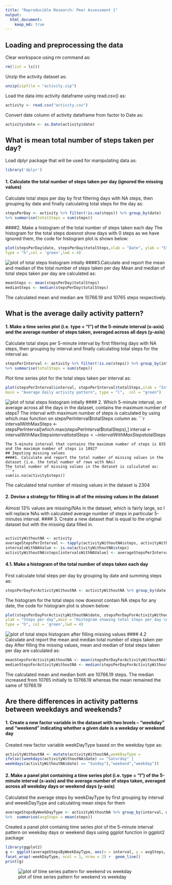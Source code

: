 ```yaml
---
title: "Reproducible Research: Peer Assessment 1"
output: 
  html_document:
    keep_md: true
---
```


## Loading and preprocessing the data
Clear workspace using rm command as:
```r
rm(list = ls())
```
Unzip the activity dataset as:
```r
unzip(zipfile = "activity.zip")
```
Load the data into activity dataframe using read.csv() as:
```r
activity <- read.csv("activity.csv")
```
Convert date column of activity dataframe from factor to Date as:
```r
activity$date <- as.Date(activity$date)
```

## What is mean total number of steps taken per day?
Load dplyr package that will be used for manipulating data as:
```r
library('dplyr')
```
#### 1. Calculate the total number of steps taken per day (ignored the missing values)
Calculate total steps per day by first filtering days with NA steps, then grouping by date and finally calculating total steps for the day as:
```r
stepsPerDay <- activity %>% filter(!is.na(steps)) %>% group_by(date) 
%>% summarise(totalSteps = sum(steps))
```
####2. Make a histogram of the total number of steps taken each day
The histogram for the total steps  doesnot show days with 0 steps as we have ignored them, the code for histogram plot is shown below:
```r
plot(stepsPerDay$date, stepsPerDay$totalSteps,xlab = "Date", ylab = "Steps per day",
type = "h",col = 'green',lwd = 4)
```
![plot of total steps histogram intially](figures/hist_total_steps_initial.png) 
####3.Calculate and report the mean and median of the total number of steps taken per day
Mean and median of total steps taken per day are calculated as:
```r
meanSteps <- mean(stepsPerDay$totalSteps)
medianSteps <- median(stepsPerDay$totalSteps)
```
The calculated mean and median are 10766.19 and 10765 steps respectively.

## What is the average daily activity pattern?
#### 1. Make a time series plot (i.e. type = "l") of the 5-minute interval (x-axis) and the average number of steps taken, averaged across all days (y-axis)  
Calculate total steps per 5-minute interval by first filtering days with NA steps, then grouping by interval and finally calculating total steps for the interval as:
```r
stepsPerInterval <- activity %>% filter(!is.na(steps)) %>% group_by(interval) 
%>% summarise(totalSteps = sum(steps))
```
Plot time series plot for the total steps taken per interval as:
```r
plot(stepsPerInterval$interval, stepsPerInterval$totalSteps,xlab = "Interval", ylab = "Steps",
main = "Average daily activity pattern", type = "l",  col = "green")
```
![plot of total steps histogram intially](figures/time_series_daily.png) 
#### 2. Which 5-minute interval, on average across all the days in the dataset, contains the maximum number of steps?
The interval with maximum number of steps is calculated by using which.max function on stepsPerInterval$totalSteps column as:
```r
intervalWithMaxSteps <- stepsPerInterval[which.max(stepsPerInterval$totalSteps),]
interval <- intervalWithMaxSteps$interval
totalSteps <- intervalWithMaxSteps$totalSteps
```
The 5-minute interval that contains the maximum number of steps is 835 and the maximum number of steps is 10927
## Imputing missing values
####1. Calculate and report the total number of missing values in the dataset (i.e. the total number of rows with NAs)
The total number of missing values in the dataset is calculated as:
```r
sum(is.na(activity$steps))
```
The calculated total number of missing values in the dataset is 2304

#### 2. Devise a strategy for filling in all of the missing values in the dataset

Almost 13% values are missing/NAs in the dataset, which is fairly large, so I will replace NAs with calculated average number of steps in particular 5-minutes interval. 
#### 3. Create a new dataset that is equal to the original dataset but with the missing data filled in.
```r

activityWithoutNA <- activity
averageStepsPerInterval <- tapply(activityWithoutNA$steps, activityWithoutNA$interval, mean, na.rm = TRUE)
intervalsWithNAValue <- is.na(activityWithoutNA$steps)
activityWithoutNA$steps[intervalsWithNAValue] <- averageStepsPerInterval[as.character(activityWithoutNA$interval[intervalsWithNAValue])]
```
#### 4.1. Make a histogram of the total number of steps taken each day
First calculate total steps per day by grouping by date and summing steps as:
```r
stepsPerDayForActivityWithoutNA <- activityWithoutNA %>% group_by(date) %>% summarise(totalSteps = sum(steps))
```
The histogram for the total steps now doesnot contain NA steps for any date, the code for histogram plot is shown below:
```r
plot(stepsPerDayForActivityWithoutNA$date, stepsPerDayForActivityWithoutNA$totalSteps,xlab = "Date", 
ylab = "Steps per day",main = "Histogram showing total steps per day \n after filling NAs", 
type = "h", col = 'green',lwd = 4)
```
![plot of total steps histogram after filling missing values](figures/hist_total_steps_after_filling_nas.png)
#### 4.2 Calculate and report the mean and median total number of steps taken per day
After filling the missing values, mean and median of total steps taken per day are calculated as:
```r
meanStepsForActivityWithoutNA <- mean(stepsPerDayForActivityWithoutNA$totalSteps)
medianStepsForActivityWithoutNA <- median(stepsPerDayForActivityWithoutNA$totalSteps)
```
The calculated mean and median both are 10766.19 steps. The median increased from 10765 initially to 10766.19 whereas the mean remained the same of 10766.19

## Are there differences in activity patterns between weekdays and weekends?
#### 1. Create a new factor variable in the dataset with two levels – “weekday” and “weekend” indicating whether a given date is a weekday or weekend day
Created new factor variable weekDayType based on the weekday type as:
```r
activityWithoutNA <- mutate(activityWithoutNA,weekDayType = 
ifelse((weekdays(activityWithoutNA$date) == "Saturday" | 
weekdays(activityWithoutNA$date) == "Sunday"),"weekend","weekday"))
```

#### 2. Make a panel plot containing a time series plot (i.e. type = "l") of the 5-minute interval (x-axis) and the average number of steps taken, averaged across all weekday days or weekend days (y-axis)
Calculated the average steps by weekDayType by first grouping by interval and weeekDayType and calculating mean steps for them
```r
averageStepsByWeekDayType <- activityWithoutNA %>% group_by(interval, weekDayType) 
%>%  summarise(avgSteps = mean(steps))
```
Created a panel plot containig time series plot of the 5-minute interval pattern on weekday days or weekend days using ggplot function in ggplot2 package
```r
library(ggplot2)
g <- ggplot(averageStepsByWeekDayType, aes(x = interval, y = avgSteps, col = weekDayType)) +  
facet_wrap(~weekDayType, ncol = 1, nrow = 2) +  geom_line() 
print(g)
```
![plot of time series pattern for weekend vs weekday](figures/time_series_pattern_weekend_vs_weekday.png)

